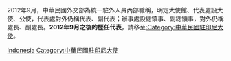 2012年9月，中華民國外交部為統一駐外人員內部職稱，明定大使館、代表處設大使、公使，代表處對外仍稱代表、副代表；辦事處設總領事、副總領事，對外仍稱處長、副處長。'''2012年9月之後的歷任代表'''，請移至[[:Category:中華民國駐印尼大使|:Category:中華民國駐印尼大使]]。

[[Category:中華民國駐外代表_(歷史)|Indonesia]]
[[Category:中華民國駐印尼大使|Category:中華民國駐印尼大使]]